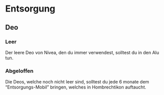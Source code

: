 # Entsorgung 

## Deo

### Leer

Der leere Deo von Nivea, den du immer verwendest, solltest du in den Alu tun.

### Abgeloffen

Die Deos, welche noch nicht leer sind, solltest du jede 6 monate dem "Entsorgungs-Mobil" bringen, welches in Hombrechtikon auftaucht.
